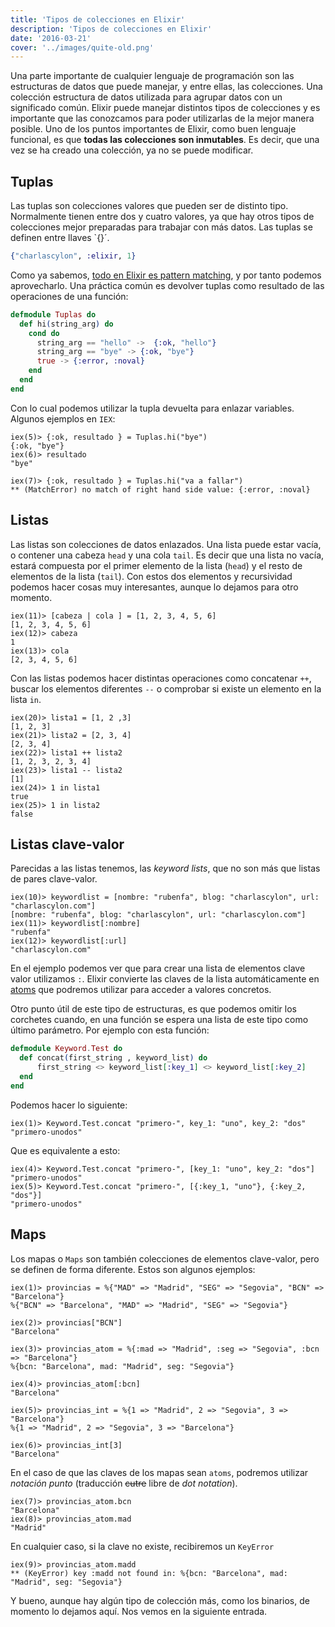 ```yaml
---
title: 'Tipos de colecciones en Elixir'
description: 'Tipos de colecciones en Elixir'
date: '2016-03-21'
cover: '../images/quite-old.png'
---
```


Una parte importante de cualquier lenguaje de programación son las estructuras de datos que puede manejar, y entre ellas, las colecciones. Una colección estructura de datos utilizada para agrupar datos
con un significado común. Elixir puede manejar distintos tipos de colecciones y es importante que las conozcamos para poder utilizarlas de la mejor manera posible. Uno de los puntos importantes de 
Elixir, como buen lenguaje funcional, es que **todas las colecciones son inmutables**. Es decir, que una vez se ha creado una colección, ya no se puede modificar.

## Tuplas

Las tuplas son colecciones valores que pueden ser de distinto tipo. Normalmente tienen entre dos y cuatro valores, ya que hay otros tipos de colecciones mejor preparadas para trabajar con más datos. Las
tuplas se definen entre llaves `{}´.

```elixir
{"charlascylon", :elixir, 1}
```

Como ya sabemos, [todo en Elixir es pattern matching](www.charlascylon.com/2016-02-24-Elixir-y-el-pattern-matching), y por tanto podemos aprovecharlo. Una práctica común es devolver tuplas como resultado
de las operaciones de una función:

```elixir
defmodule Tuplas do
  def hi(string_arg) do        
    cond do
      string_arg == "hello" ->  {:ok, "hello"}
      string_arg == "bye" -> {:ok, "bye"}
      true -> {:error, :noval}
    end
  end
end
```
Con lo cual podemos utilizar la tupla devuelta para enlazar variables. Algunos ejemplos en `IEX`:

```
iex(5)> {:ok, resultado } = Tuplas.hi("bye")
{:ok, "bye"}
iex(6)> resultado
"bye"

iex(7)> {:ok, resultado } = Tuplas.hi("va a fallar")
** (MatchError) no match of right hand side value: {:error, :noval}
```

## Listas

Las listas son colecciones de datos enlazados. Una lista puede estar vacía, o contener una cabeza `head` y una cola `tail`. Es decir que una lista no vacía, estará compuesta por el primer elemento de la lista (`head`)
y el resto de elementos de la lista (`tail`). Con estos dos elementos y recursividad podemos hacer cosas muy interesantes, aunque lo dejamos para otro momento.

```
iex(11)> [cabeza | cola ] = [1, 2, 3, 4, 5, 6]
[1, 2, 3, 4, 5, 6]
iex(12)> cabeza
1
iex(13)> cola
[2, 3, 4, 5, 6]
```

Con las listas podemos hacer distintas operaciones como concatenar `++`, buscar los elementos diferentes `--` o comprobar si existe un elemento en la lista `in`.

```
iex(20)> lista1 = [1, 2 ,3]
[1, 2, 3]
iex(21)> lista2 = [2, 3, 4]
[2, 3, 4]
iex(22)> lista1 ++ lista2
[1, 2, 3, 2, 3, 4]
iex(23)> lista1 -- lista2
[1]
iex(24)> 1 in lista1
true
iex(25)> 1 in lista2
false 
```
 
## Listas clave-valor

Parecidas a las listas tenemos, las *keyword lists*, que no son más que listas de pares clave-valor. 

```
iex(10)> keywordlist = [nombre: "rubenfa", blog: "charlascylon", url: "charlascylon.com"]
[nombre: "rubenfa", blog: "charlascylon", url: "charlascylon.com"]
iex(11)> keywordlist[:nombre]
"rubenfa"
iex(12)> keywordlist[:url]
"charlascylon.com"
```

En el ejemplo podemos ver que para crear una lista de elementos clave valor utilizamos `:`. Elixir convierte las claves de la lista automáticamente en [atoms](https://www.charlascylon.com/2016-03-02-los-atoms-en-elixir) que podremos utilizar para acceder a valores
concretos.

Otro punto útil de este tipo de estructuras, es que podemos omitir los corchetes cuando, en una función se espera una lista de este tipo como último parámetro. Por ejemplo con esta función:

```elixir
defmodule Keyword.Test do    
  def concat(first_string , keyword_list) do   
      first_string <> keyword_list[:key_1] <> keyword_list[:key_2]
  end  
end
```

Podemos hacer lo siguiente:

```
iex(1)> Keyword.Test.concat "primero-", key_1: "uno", key_2: "dos"
"primero-unodos" 
```

Que es equivalente a esto:

``` 
iex(4)> Keyword.Test.concat "primero-", [key_1: "uno", key_2: "dos"]
"primero-unodos"
iex(5)> Keyword.Test.concat "primero-", [{:key_1, "uno"}, {:key_2, "dos"}]
"primero-unodos"
```
  
## Maps
 
Los mapas o  `Maps` son también colecciones de elementos clave-valor, pero se definen de forma diferente. Estos son algunos ejemplos:

``` 
iex(1)> provincias = %{"MAD" => "Madrid", "SEG" => "Segovia", "BCN" => "Barcelona"}
%{"BCN" => "Barcelona", "MAD" => "Madrid", "SEG" => "Segovia"}

iex(2)> provincias["BCN"]
"Barcelona"

iex(3)> provincias_atom = %{:mad => "Madrid", :seg => "Segovia", :bcn => "Barcelona"}
%{bcn: "Barcelona", mad: "Madrid", seg: "Segovia"}

iex(4)> provincias_atom[:bcn]
"Barcelona"

iex(5)> provincias_int = %{1 => "Madrid", 2 => "Segovia", 3 => "Barcelona"}
%{1 => "Madrid", 2 => "Segovia", 3 => "Barcelona"}

iex(6)> provincias_int[3]
"Barcelona"
```

En el caso de que las claves de los mapas sean `atoms`, podremos utilizar *notación punto* (traducción ~~cutre~~ libre de *dot notation*).

```
iex(7)> provincias_atom.bcn
"Barcelona"
iex(8)> provincias_atom.mad
"Madrid"
```

En cualquier caso, si la clave no existe, recibiremos un `KeyError`

```
iex(9)> provincias_atom.madd
** (KeyError) key :madd not found in: %{bcn: "Barcelona", mad: "Madrid", seg: "Segovia"}
```

Y bueno, aunque hay algún tipo de colección más, como los binarios, de momento lo dejamos aquí. Nos vemos en la siguiente entrada.
